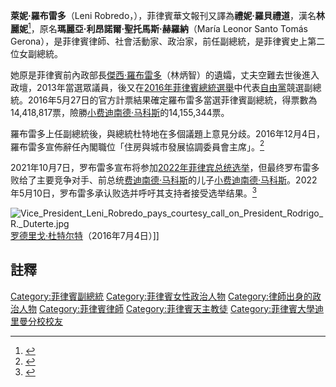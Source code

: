 {{Infobox Officeholder
| name                = 萊妮·羅布雷多<br/>Leni Robredo
| image               = VP Leni Meeting with Pres Duterte Cropped 2016.jpg
| image_size          = 250px
| caption             = 萊妮·羅布雷多
|-
| office = {{PHI}}第16任[[菲律宾副总统|副总统]]
| president = [[罗德里戈·杜特地|罗德里戈·杜特地]]
| nationality         = {{PHI}}
| party               = [[菲律賓自由黨|自由黨]]
|term_start   = 2016年6月30日
|term_end     = 2022年6月30日
|predecessor =  [[杰约马尔·比奈|杰约马尔·比奈]]
|successor    =  [[萨拉·杜特尔特|薩拉·杜特蒂]]
| office2             = 眾議員（[[南甘馬粦省|南甘馬粦省]]第三選區）<ref name="CONGRESSGOVprofile">{{cite web | url = http://www.congress.gov.ph/members/search.php?id=robredo-m | title = Hon. Gerona-Robredo, Leni | last =  | first =  | date =  | website = Official 16th Congress Website | publisher = House of Representatives, Republic of the Philippines | access-date = April 15, 2016 | quote =  | archive-date = 2016-03-04 | archive-url = https://web.archive.org/web/20160304204641/http://www.congress.gov.ph/members/search.php?id=robredo-m | dead-url = yes }}</ref>
| term_start2         = 2013年6月30日
| term_end2           = 2016年6月30日
| succeeding2         = 
| predecessor2        = 路易斯·比利亞富埃特（Luis Villafuerte）
| successor2          = 加布里埃爾·博爾達多（Gabriel Bordado）
<!-- personal details -->
| birthname             = María Leonor Santo Tomás Gerona 
| birth_date            = {{birth date and age|1964|4|23|}}
| birth_place           = {{PHI}}[[南甘馬粦省|南甘馬粦省]][[那牙市_(南甘馬仁省)|那牙市]]
| occupation            = [[律師|律師]]
| alma_mater            = [[菲律賓大學迪里曼分校|菲律賓大學迪里曼分校]]<small>（[[文學士|BA]]）</small><br/>{{link-en|那牙卡塞雷斯大學|University of Nueva Caceres}}<small>（[[法學士|BL]]）</small> 
| spouse                = {{marriage|[[傑西·羅布雷多|傑西·羅布雷多]]|1987|2012|end=widowed}} 
| children              = 3
| religion              = [[天主教|天主教]]
|website = [http://www.lenirobredo.com www.lenirobredo.com]
}}
'''萊妮·羅布雷多'''（Leni Robredo，{{bd|1964年|4月23日|||catIdx=Robredo}}），菲律賓華文報刊又譯為'''禮妮·羅貝禮道'''，漢名'''林麗妮'''<ref>{{Cite web |url=http://news.qq.com/a/20160624/013978.htm |title=福建晋江媳妇当选菲律宾第十六任副总统 |accessdate=2016-06-26 |archive-date=2016-08-26 |archive-url=https://web.archive.org/web/20160826152650/http://news.qq.com/a/20160624/013978.htm |dead-url=no }}</ref>，原名'''瑪麗亞·利昂諾爾·聖托馬斯·赫羅納'''（María Leonor Santo Tomás Gerona），是菲律賓律師、社會活動家、政治家，前任副總統，是菲律賓史上第二位女副總統。

她原是菲律賓前內政部長[[傑西·羅布雷多|傑西·羅布雷多]]（林炳智）的遺孀，丈夫空難去世後進入政壇，2013年當選眾議員，後又在[[2016年菲律賓總統選舉|2016年菲律賓總統選舉]]中代表[[菲律賓自由黨|自由黨]]競選副總統。2016年5月27日的官方計票結果確定羅布雷多當選菲律賓副總統，得票數為14,418,817票，險勝[[小费迪南德·马科斯|小费迪南德·马科斯]]的14,155,344票。

羅布雷多上任副總統後，與總統杜特地在多個議題上意見分歧。2016年12月4日，羅布雷多宣佈辭任內閣職位「住房與城市發展協調委員會主席」。<ref>{{Cite news |url=http://news.xinhuanet.com/2016-12/04/c_1120049830.htm |title=菲律宾副总统宣布辞去内阁职位 |publisher=新華網 |date=2016-12-04 |accessdate=2016-12-05 |archive-date=2017-03-05 |archive-url=https://web.archive.org/web/20170305063613/http://news.xinhuanet.com/2016-12/04/c_1120049830.htm |dead-url=no }}</ref>

2021年10月7日，罗布雷多宣布将参加[[2022年菲律宾总统选举|2022年菲律宾总统选举]]，但最终罗布雷多败给了主要竞争对手、前总统[[费迪南德·马科斯|费迪南德·马科斯]]的儿子[[小费迪南德·马科斯|小费迪南德·马科斯]]。2022年5月10日，罗布雷多承认败选并呼吁其支持者接受选举结果。<ref>{{cite web|url=http://www.news.cn/world/2022-05/10/c_1128636840.htm|title=赢得菲总统选举 小马科斯执政面临三重挑战}}</ref>

[[File:Vice_President_Leni_Robredo_pays_courtesy_call_on_President_Rodrigo_R._Duterte.jpg|thumb]][[罗德里戈·杜特尔特|罗德里戈·杜特尔特]]（2016年7月4日）]]

==註釋==
{{reflist}}
{{菲律賓副總統}}
{{DEFAULTSORT:Robredo, Leni}}
[[Category:菲律賓副總統|Category:菲律賓副總統]]
[[Category:菲律賓女性政治人物|Category:菲律賓女性政治人物]]
[[Category:律師出身的政治人物|Category:律師出身的政治人物]]
[[Category:菲律賓律師|Category:菲律賓律師]]
[[Category:菲律賓天主教徒|Category:菲律賓天主教徒]]
[[Category:菲律賓大學迪里曼分校校友|Category:菲律賓大學迪里曼分校校友]]